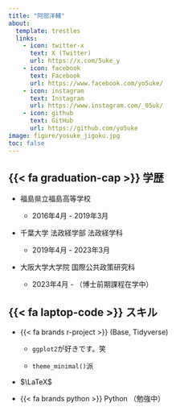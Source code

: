 ```yaml
---
title: "阿部洋輔"
about:
  template: trestles
  links: 
    - icon: twitter-x
      text: X (Twitter)
      url: https://x.com/5uke_y
    - icon: facebook
      text: Facebook
      url: https://www.facebook.com/yo5uke/
    - icon: instagram
      text: Instagram
      url: https://www.instagram.com/_05uk/
    - icon: github
      text: GitHub
      url: https://github.com/yo5uke
image: figure/yosuke_jigoku.jpg
toc: false
---
```


## {{< fa graduation-cap >}} 学歴

- 福島県立福島高等学校

    - 2016年4月 - 2019年3月

- 千葉大学 法政経学部 法政経学科

    - 2019年4月 - 2023年3月

- 大阪大学大学院 国際公共政策研究科

    - 2023年4月 - （博士前期課程在学中）

## {{< fa laptop-code >}} スキル

- {{< fa brands r-project >}} (Base, Tidyverse)

    - `ggplot2`が好きです。笑

    - `theme_minimal()`派

- $\LaTeX$

- {{< fa brands python >}} Python （勉強中）

